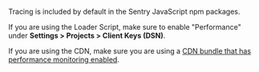 Tracing is included by default in the Sentry JavaScript npm packages.

If you are using the Loader Script, make sure to enable "Performance" under **Settings > Projects > Client Keys (DSN)**.

If you are using the CDN, make sure you are using a [CDN bundle that has performance monitoring enabled](/platforms/javascript/install/loader/#default-bundle).

